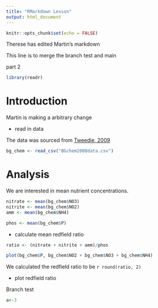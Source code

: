 ```yaml
---
title: "RMarkdown Lesson"
output: html_document
---
```


```r
knitr::opts_chunk$set(echo = FALSE)
```

Therese has edited Martin's markdown

This line is to merge the branch test and main 

part 2 

```r
library(readr)

```

# Introduction

Martin is making a arbitrary change

- read in data

The data was sourced from [Tweedie, 2009](doi:10.18739/A25T3FZ8X)

```r
bg_chem <- read_csv("BGchem2008data.csv")

```


# Analysis

We are interested in mean nutrient concentrations. 

```r
nitrate <- mean(bg_chem$NO3)
nitrite <- mean(bg_chem$NO2)
amm <- mean(bg_chem$NH4)

phos <- mean(bg_chem$P)
```

- calculate mean redfield ratio

```r
ratio <- (nitrate + nitrite + amm)/phos

plot(bg_chem$P, bg_chem$NO2 + bg_chem$NO3 + bg_chem$NH4)
```

We calculated the redfield ratio to be `r round(ratio, 2)`

- plot redfield ratio

Branch test
```r
a<-3
```

